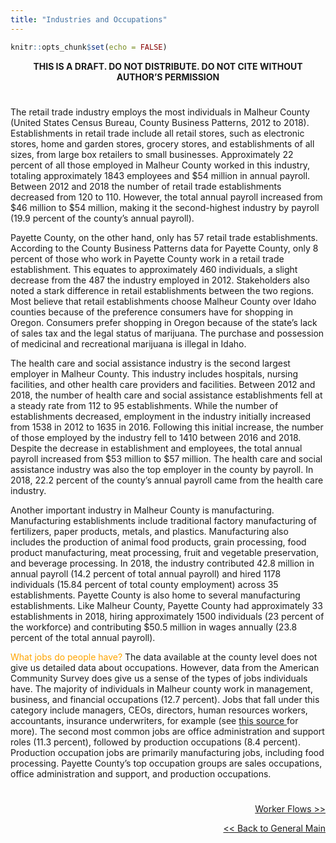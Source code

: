 ---
title: "Industries and Occupations"
---

```{r setup, include=FALSE}
knitr::opts_chunk$set(echo = FALSE)
```
<center>
**THIS IS A DRAFT. DO NOT DISTRIBUTE. DO NOT CITE WITHOUT AUTHOR'S PERMISSION**
</center>

#
#

The retail trade industry employs the most individuals in Malheur County (United States Census Bureau, County Business Patterns, 2012 to 2018). Establishments in retail trade include all retail stores, such as electronic stores, home and garden stores, grocery stores, and establishments of all sizes, from large box retailers to small businesses. Approximately 22 percent of all those employed in Malheur County worked in this industry, totaling approximately 1843 employees and $54 million in annual payroll. Between 2012 and 2018 the number of retail trade establishments decreased from 120 to 110. However, the total annual payroll increased from $46 million to $54 million, making it the second-highest industry by payroll (19.9 percent of the county’s annual payroll).

Payette County, on the other hand, only has 57 retail trade establishments. According to the County Business Patterns data for Payette County, only 8 percent of those who work in Payette County work in a retail trade establishment. This equates to approximately 460 individuals, a slight decrease from the 487 the industry employed in 2012. Stakeholders also noted a stark difference in retail establishments between the two regions. Most believe that retail establishments choose Malheur County over Idaho counties because of the preference consumers have for shopping in Oregon. Consumers prefer shopping in Oregon because of the state’s lack of sales tax and the legal status of marijuana. The purchase and possession of medicinal and recreational marijuana is illegal in Idaho. 

The health care and social assistance industry is the second largest employer in Malheur County. This industry includes hospitals, nursing facilities, and other health care providers and facilities. Between 2012 and 2018, the number of health care and social assistance establishments fell at a steady rate from 112 to 95 establishments. While the number of establishments decreased,  employment in the industry initially increased from 1538 in 2012 to 1635 in 2016. Following this initial increase, the number of those employed by the industry fell to 1410 between 2016 and 2018. Despite the decrease in establishment and employees, the total annual payroll increased from $53 million to $57 million. The health care and social assistance industry was also the top employer in the county by payroll. In 2018, 22.2 percent of the county’s annual payroll came from the health care industry.

Another important industry in Malheur County is manufacturing. Manufacturing establishments include traditional factory manufacturing of fertilizers, paper products, metals, and plastics. Manufacturing also includes the production of  animal food products, grain processing, food product manufacturing, meat processing, fruit and vegetable preservation, and beverage processing. In 2018, the industry contributed 42.8 million in annual payroll (14.2 percent of total annual payroll) and hired 1178 individuals (15.84 percent of total county employment) across 35 establishments. 
Payette County is also home to several manufacturing establishments. Like Malheur County, Payette County had approximately 33 establishments in 2018, hiring approximately 1500 individuals (23 percent of the workforce) and contributing $50.5 million in wages annually (23.8 percent of the total annual payroll). 


<font color = "orange">What jobs do people have?</font> The data available at the county level does not give us detailed data about occupations. However, data from the American Community Survey does give us a sense of the types of jobs individuals have. The majority of individuals in Malheur county work in management, business, and financial occupations (12.7 percent). Jobs that fall under this category include managers, CEOs, directors, human resources workers, accountants, insurance underwriters, for example (see <a href="https://www2.census.gov/programs-surveys/cps/methodology/Occupation%20Codes.pdf"> this source </a> for more). The second most common jobs are office administration and support roles (11.3 percent), followed by production occupations (8.4 percent). Production occupation jobs are primarily manufacturing jobs, including food processing. Payette County’s top occupation groups are sales occupations, office administration and support, and production occupations. 

#
#
<p style="text-align:right">
<a href="https://eobed-dspg.github.io/workFlowPage.html">Worker Flows >> </a></p>

<p style="text-align:right">
<a href="https://eobed-dspg.github.io/genPage,html"> << Back to General Main </a></p>
